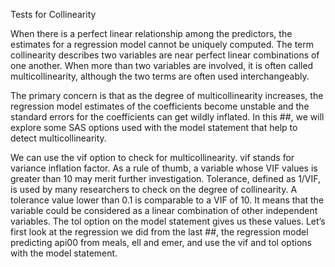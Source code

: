 Tests for Collinearity 

When there is a perfect linear relationship among the predictors, the estimates for a regression model cannot be uniquely computed. The term collinearity describes two variables are near perfect linear combinations of one another. When more than two variables are involved, it is often called multicollinearity, although the two terms are often used interchangeably. 

The primary concern is that as the degree of multicollinearity increases, the regression model estimates of the coefficients become unstable and the standard errors for the coefficients can get wildly inflated. In this ##, we will explore some SAS options used with the model statement that help to detect multicollinearity. 

We can use the vif option to check for multicollinearity. vif stands for variance inflation factor. As a rule of thumb, a variable whose VIF values is greater than 10 may merit further investigation. Tolerance, defined as 1/VIF, is used by many researchers to check on the degree of collinearity. A tolerance value lower than 0.1 is comparable to a VIF of 10. It means that the variable could be considered as a linear combination of other independent variables. The tol option on the model statement gives us these values. Let's first look at the regression we did from the last ##, the regression model predicting api00 from meals, ell and emer, and use the vif and tol options with the model statement.  

